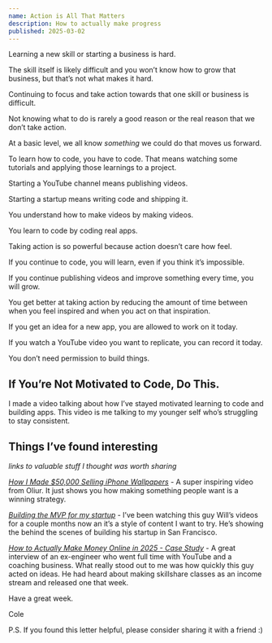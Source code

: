 ```yaml
---
name: Action is All That Matters
description: How to actually make progress
published: 2025-03-02
---
```


Learning a new skill or starting a business is hard.

The skill itself is likely difficult and you won’t know how to grow that business, but that’s not what makes it hard.

Continuing to focus and take action towards that one skill or business is difficult.

Not knowing what to do is rarely a good reason or the real reason that we don’t take action.

At a basic level, we all know _something_ we could do that moves us forward.

To learn how to code, you have to code. That means watching some tutorials and applying those learnings to a project.

Starting a YouTube channel means publishing videos.

Starting a startup means writing code and shipping it.

You understand how to make videos by making videos.

You learn to code by coding real apps.

Taking action is so powerful because action doesn’t care how feel.

If you continue to code, you will learn, even if you think it’s impossible.

If you continue publishing videos and improve something every time, you will grow.

You get better at taking action by reducing the amount of time between when you feel inspired and when you act on that inspiration.

If you get an idea for a new app, you are allowed to work on it today.

If you watch a YouTube video you want to replicate, you can record it today.

You don’t need permission to build things.

## If You’re Not Motivated to Code, Do This.

<VideoPlayer url="https://youtu.be/piBzLIdg3Ks" />

I made a video talking about how I’ve stayed motivated learning to code and building apps. This video is me talking to my younger self who’s struggling to stay consistent.

## Things I’ve found interesting

_links to valuable stuff I thought was worth sharing_

[_How I Made $50,000 Selling iPhone Wallpapers_](https://www.youtube.com/watch?v=p1JG44oACeo&t=1s) - A super inspiring video from Oliur. It just shows you how making something people want is a winning strategy.

[_Building the MVP for my startup_](https://www.youtube.com/watch?v=9Ax85FI81ds) - I’ve been watching this guy Will’s videos for a couple months now an it’s a style of content I want to try. He’s showing the behind the scenes of building his startup in San Francisco.

[_How to Actually Make Money Online in 2025 - Case Study_](https://www.youtube.com/watch?v=qDFdALGJ4dA) - A great interview of an ex-engineer who went full time with YouTube and a coaching business. What really stood out to me was how quickly this guy acted on ideas. He had heard about making skillshare classes as an income stream and released one that week.

Have a great week.

Cole

P.S. If you found this letter helpful, please consider sharing it with a friend :)
